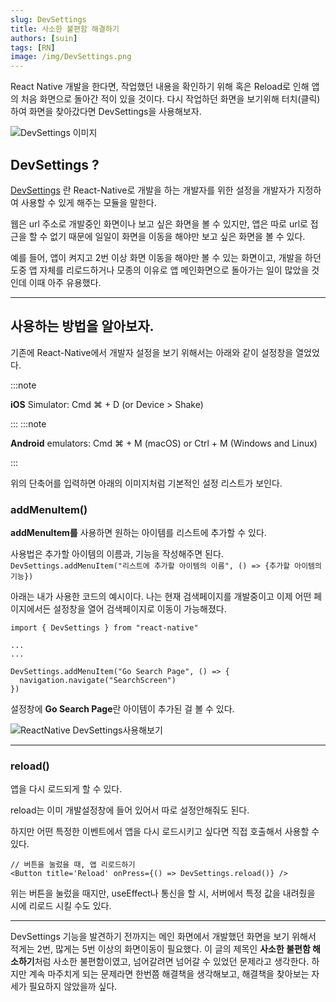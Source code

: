 ```yaml
---
slug: DevSettings
title: 사소한 불편함 해결하기
authors: [suin]
tags: [RN]
image: /img/DevSettings.png
---
```


React Native 개발을 한다면, 작업했던 내용을 확인하기 위해 혹은 Reload로 인해 앱의 처음 화면으로 돌아간 적이 있을 것이다. 다시 작업하던 화면을 보기위해 터치(클릭)하여 화면을 찾아갔다면 DevSettings을 사용해보자.

<!--truncate-->

<Image src='/img/DevSettings.png' alt='DevSettings 이미지' />

## DevSettings ?

[DevSettings](https://reactnative.dev/docs/devsettings)
란 React-Native로 개발을 하는 개발자를 위한 설정을 개발자가 지정하여 사용할 수 있게 해주는 모듈을 말한다.

웹은 url 주소로 개발중인 화면이나 보고 싶은 화면을 볼 수 있지만, 앱은 따로 url로 접근을 할 수 없기 때문에 일일이 화면을 이동을 해야만 보고 싶은 화면을 볼 수 있다.

예를 들어, 앱이 켜지고 2번 이상 화면 이동을 해야만 볼 수 있는 화면이고, 개발을 하던 도중 앱 자체를 리로드하거나 모종의 이유로 앱 메인화면으로 돌아가는 일이 많았을 것인데 이때 아주 유용했다.

---

## 사용하는 방법을 알아보자.

기존에 React-Native에서 개발자 설정을 보기 위해서는 아래와 같이 설정창을 열었었다.

:::note

**iOS** Simulator: Cmd ⌘ + D (or Device > Shake)

:::
:::note

**Android** emulators: Cmd ⌘ + M (macOS) or Ctrl + M (Windows and Linux)

:::

위의 단축어를 입력하면 아래의 이미지처럼 기본적인 설정 리스트가 보인다.

<EImage
  title='개발 설정창'
  link='https://reactnative.dev/docs/debugging'
  url='https://reactnative.dev/assets/images/DevMenu-4927519fafc0c33e2feac1343fe946da.png'
/>

### addMenuItem()

**addMenuItem를** 사용하면 원하는 아이템를 리스트에 추가할 수 있다.

사용법은 추가할 아이템의 이름과, 기능을 작성해주면 된다.
`DevSettings.addMenuItem("리스트에 추가할 아이템의 이름", () => {추가할 아이템의 기능})`

아래는 내가 사용한 코드의 예시이다.
나는 현재 검색페이지를 개발중이고 이제 어떤 페이지에서든 설정창을 열어 검색페이지로 이동이 가능해졌다.

```tsx
import { DevSettings } from "react-native"

...
...

DevSettings.addMenuItem("Go Search Page", () => {
  navigation.navigate("SearchScreen")
})
```

설정창에 **Go Search Page**란 아이템이 추가된 걸 볼 수 있다.

![ReactNative DevSettings사용해보기](/img/DevSettings-data.png)

---

### reload()

앱을 다시 로드되게 할 수 있다.

reload는 이미 개발설정창에 들어 있어서 따로 설정안해줘도 된다.

하지만 어떤 특정한 이벤트에서 앱을 다시 로드시키고 싶다면 직접 호출해서 사용할 수 있다.

```tsx
// 버튼을 눌렀을 때, 앱 리로드하기
<Button title='Reload' onPress={() => DevSettings.reload()} />
```

위는 버튼을 눌렀을 때지만, useEffect나 통신을 할 시, 서버에서 특정 값을 내려줬을 시에 리로드 시킬 수도 있다.

---

DevSettings 기능을 발견하기 전까지는 메인 화면에서 개발했던 화면을 보기 위해서 적게는 2번, 많게는 5번 이상의 화면이동이 필요했다.
이 글의 제목인 **사소한 불편함 해소하기**처럼 사소한 불편함이였고, 넘어갈려면 넘어갈 수 있었던 문제라고 생각한다.
하지만 계속 마주치게 되는 문제라면 한번쯤 해결책을 생각해보고, 해결책을 찾아보는 자세가 필요하지 않았을까 싶다.
